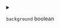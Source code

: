 
<details>
<summary>

`background`  <span class="config-field-type">boolean</span> 

</summary>

If true, the hook will be executed in the background.

</details>
